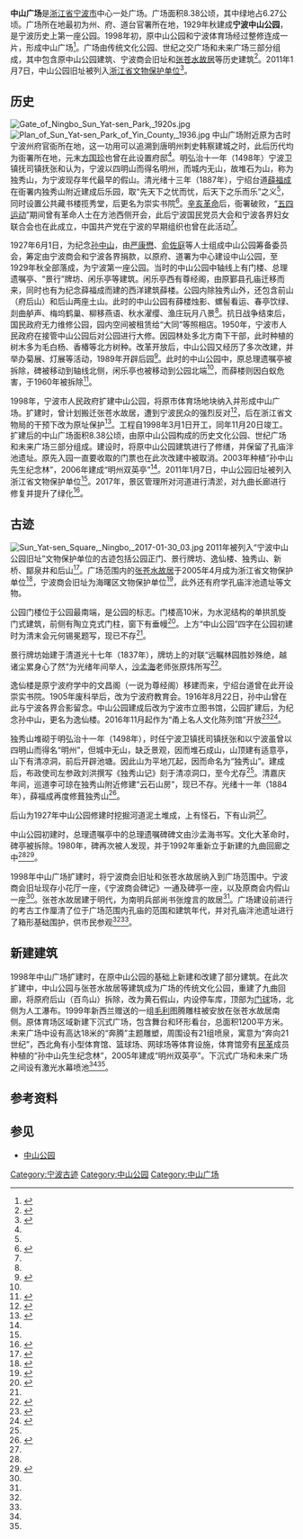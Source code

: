 {{coord|29|52|48.97|N|121|32|37.21|E|display=title}}
{{文物保护单位
| 级别 = 省级
| 省区市 = 浙江省
| 图片 = Sun Yat-sen Square, Ningbo, 2017-01-30 05.jpg
| 名称 = 宁波中山公园旧址
| 编号 = 6-305
| 分类 = 近现代重要史迹及代表性建筑
| 时代 = 1929年
| 所在 = [[宁波市|宁波市]][[海曙区|海曙区]]
| 登录 = 2011年1月7日
}}
'''中山广场'''是[[浙江省|浙江省]][[宁波市|宁波市]]中心一处广场。广场面积8.38公顷，其中绿地占6.27公顷。广场所在地最初为州、府、道台官署所在地，1929年秋建成'''宁波中山公园'''，是宁波历史上第一座公园。1998年初，原中山公园和宁波体育场经过整修连成一片，形成中山广场<ref name="胡龙召">{{cite web|url=http://daily.cnnb.com.cn/nbwb/html/2012-03/18/content_443515.htm|title=宁波中山公园的百年沧桑|accessdate=2018-10-06|author=孙武军|date=2012-03-18|publisher=宁波晚报|archive-url=https://web.archive.org/web/20180719001947/http://daily.cnnb.com.cn/nbwb/html/2012-03/18/content_443515.htm|archive-date=2018-07-19|dead-url=no}}</ref>。广场由传统文化公园、世纪之交广场和未来广场三部分组成，其中包含原中山公园建筑、宁波商会旧址和[[张苍水故居|张苍水故居]]等历史建筑<ref name="海曙区志">{{cite book|title=宁波市海曙区志|chapter=第五编 城区建设|publisher=浙江人民出版社|date=2014-07|isbn=978-7-213-06170-7}}</ref>{{rp|276}}。2011年1月7日，中山公园旧址被列入[[浙江省文物保护单位|浙江省文物保护单位]]<ref name="省保">{{cite web|publisher=浙江省人民政府|title=浙江省人民政府关于公布第六批省级文物保护单位和与现有省级文物保护单位合并项目及更名省级文物保护单位的通知|url=http://www.zj.gov.cn/art/2013/1/4/art_12880_71859.html|date=2011-01-28|accessdate=2011-02-14|archive-url=https://web.archive.org/web/20170202061821/http://www.zj.gov.cn/art/2013/1/4/art_12880_71859.html|archive-date=2017-02-02|dead-url=no}}</ref>。

== 历史 ==
[[File:Gate_of_Ningbo_Sun_Yat-sen_Park,_1920s.jpg|thumb]]
[[File:Plan_of_Sun_Yat-sen_Park_of_Yin_County,_1936.jpg|thumb]]
中山广场附近原为古时宁波州府官衙所在地，这一功用可以追溯到唐明州刺史韩察建城之时，此后历代均为衙署所在地，元末[[方国珍|方国珍]]也曾在此设置府邸<ref name="海曙区志" />{{rp|272}}。明弘治十一年（1498年）宁波卫镇抚司镇抚张和认为，宁波以四明山而得名明州，而城内无山，故堆石为山，称为独秀山，为宁波现存年代最早的假山。清光绪十三年（1887年），宁绍台道[[薛福成|薛福成]]在衙署内独秀山附近建成后乐园，取“先天下之忧而忧，后天下之乐而乐”之义<ref name="胡龙召" />，同时设置公共藏书楼揽秀堂，后更名为崇实书院<ref>{{cite book|title=宁波市海曙区志|chapter=第二十七编 文化|publisher=浙江人民出版社|date=2014-07|isbn=978-7-213-06170-7}}</ref>{{rp|1535}}。[[辛亥革命|辛亥革命]]后，衙署破败，“[[五四运动|五四运动]]”期间曾有革命人士在方池西侧开会，此后宁波国民党员大会和宁波各界妇女联合会也在此成立，中国共产党在宁波的早期组织也曾在此活动<ref name="胡龙召" />。

1927年6月1日，为纪念[[孙中山|孙中山]]，由[[严康懋|严康懋]]、[[俞佐庭|俞佐庭]]等人士组成中山公园筹备委员会，筹定由宁波商会和宁波各界捐款，以原府、道署为中心建设中山公园，至1929年秋全部落成，为宁波第一座公园。当时的中山公园中轴线上有门楼、总理遗嘱亭、“景行”牌坊、闲乐亭等建筑。闲乐亭西有尊经阁，由原鄞县孔庙迁移而来，同时也有为纪念薛福成而建的西洋建筑薛楼。公园内除独秀山外，还包含前山（府后山）和后山两座土山。此时的中山公园有薛楼烛影、螺髻看运、春亭饮绿、剡曲舻声、梅坞鹤巢、柳移燕语、秋水濯缨、渔庄玩月八景<ref name="海曙区志" />{{rp|272}}。抗日战争结束后，国民政府无力维修公园，园内空间被租赁给“大同”等照相店。1950年，宁波市人民政府在接管中山公园后对公园进行大修。因园林处多北方南下干部，此时种植的树木多为毛白杨、香椿等北方树种。改革开放后，中山公园又经历了多次改建，并举办菊展、灯展等活动，1989年开辟后园<ref name="万千">{{cite book|chapterurl=http://www.haishu.gov.cn/info.asp?id=109592|title=海曙撷英|chapter=中山公园·中山广场|author=万千|publisher=宁波出版社|year=2006|accessdate=2017-12-02|isbn=978-7-807-43024-7|archive-date=2017-12-12|archive-url=https://web.archive.org/web/20171212193630/http://www.haishu.gov.cn/info.asp?id=109592|dead-url=no}}</ref>。此时的中山公园中，原总理遗嘱亭被拆除，碑被移动到轴线北侧，闲乐亭也被移动到公园北端<ref name="万千" />，而薛楼则因白蚁危害，于1960年被拆除<ref name="汪校芳">{{cite book|title=孙中山与宁波|chapter=漫话宁波中山广场|author=汪校芳|publisher=民革宁波市委员会|date=2016-10}}</ref>{{rp|72-75}}。

1998年，宁波市人民政府扩建中山公园，将原市体育场地块纳入并形成中山广场。扩建时，曾计划搬迁张苍水故居，遭到宁波民众的强烈反对<ref name="王浦1">{{cite book|chapterurl=http://202.107.212.146:838/nbwshj/index.php?option=com_content&view=article&id=919:2011-09-22-01-27-08&catid=63:2011-09-07-01-26-06&Itemid=82|author=王 浦|chapter=中山广场的设计和建设|title=三江口巨变——宁波城市建设纪实|publisher=宁波出版社|isbn=7-80602-329-1|access-date=2017-12-12|archive-date=2016-03-23|archive-url=https://web.archive.org/web/20160323125009/http://202.107.212.146:838/nbwshj/index.php?option=com_content&view=article&id=919:2011-09-22-01-27-08&catid=63:2011-09-07-01-26-06&Itemid=82|dead-url=no}}</ref>，后在浙江省文物局的干预下改为原址保护<ref>{{cite news|url=http://epaper.gmw.cn/gmrb/html/2017-06/07/nw.D110000gmrb_20170607_1-16.htm|title=毛昭晰：保护文物不能光靠“拍桌子”|newspaper=光明日报|date=2017-06-07|page=16|accessdate=2017-12-10|archive-url=https://web.archive.org/web/20171213010040/http://epaper.gmw.cn/gmrb/html/2017-06/07/nw.D110000gmrb_20170607_1-16.htm|archive-date=2017-12-13|dead-url=no}}</ref>。工程自1998年3月1日开工，同年11月20日竣工。扩建后的中山广场面积8.38公顷，由原中山公园构成的历史文化公园、世纪广场和未来广场三部分组成。建设时，将原中山公园建筑进行了修缮，并保留了孔庙泮池遗址。原先入园一直要收取的门票也在此次改建中被取消。2003年种植“孙中山先生纪念林”，2006年建成“明州双英亭”<ref name="海曙区志" />{{rp|272,276}}。2011年1月7日，中山公园旧址被列入浙江省文物保护单位<ref name="省保" />。2017年，景区管理所对河道进行清淤，对九曲长廊进行修复并提升了绿化<ref>{{cite web|url=http://nb.ifeng.com/a/20170427/5617520_0.shtml|title=除了月湖 宁波中山公园景观河也启动抽水清淤啦|publisher=东方网|date=2017-04-27|accessdate=2017-12-10|archive-url=https://web.archive.org/web/20171212193659/http://nb.ifeng.com/a/20170427/5617520_0.shtml|archive-date=2017-12-12|dead-url=no}}</ref>。

== 古迹 ==
[[File:Sun_Yat-sen_Square,_Ningbo,_2017-01-30_03.jpg|thumb]]
2011年被列入“宁波中山公园旧址”文物保护单位的古迹包括公园正门、景行牌坊、逸仙楼、独秀山、新桥、鄮泉井和后山<ref>{{cite web|url=http://www.zjww.gov.cn/exhibit/2011-06-24/8775312.shtml|title=浙江第六批省级文保单位展示：宁波中山公园旧址|publisher=浙江省文物局|date=2011-06-24|accessdate=2017-12-03|archive-url=https://web.archive.org/web/20171212193351/http://www.zjww.gov.cn/exhibit/2011-06-24/8775312.shtml|archive-date=2017-12-12|dead-url=yes}}</ref>。广场范围内的[[张苍水故居|张苍水故居]]于2005年4月成为浙江省文物保护单位<ref name="nbwb-zcsgj">{{cite web|url=http://www.nbwb.net/pd_wwbh/info.aspx?Id=901&type=2|title=张煌言墓（含张煌言故居）|publisher=海曙区文管所|date=2012-04-05|accessdate=2017-12-05|archive-url=https://web.archive.org/web/20171212193459/http://www.nbwb.net/pd_wwbh/info.aspx?Id=901&type=2|archive-date=2017-12-12|dead-url=no}}</ref>，宁波商会旧址为海曙区文物保护单位<ref name="nbwb-shanghui">{{cite web|url=http://www.nbwb.net/pd_wwbh/info.aspx?Id=21814&type=2|title=宁波商会旧址|publisher=海曙区文管所|date=2012-02-28|accessdate=2017-12-05|archive-url=https://web.archive.org/web/20171212193410/http://www.nbwb.net/pd_wwbh/info.aspx?Id=21814&type=2|archive-date=2017-12-12|dead-url=no}}</ref>，此外还有府学孔庙泮池遗址等文物。

公园门楼位于公园最南端，是公园的标志。门楼高10米，为水泥结构的单拱凯旋门式建筑，前侧有陶立克式门柱，窗下有垂幔<ref>{{cite web|url=http://www.nbwb.net/pd_wwbh/info.aspx?Id=1207&type=2|title=宁波中山公园旧址|publisher=海曙区文管所|date=2012-04-16|accessdate=2017-12-05|archive-url=https://web.archive.org/web/20171212193542/http://www.nbwb.net/pd_wwbh/info.aspx?Id=1207&type=2|archive-date=2017-12-12|dead-url=no}}</ref>。上方“中山公园”四字在公园初建时为清末会元何锡冕题写，现已不存<ref name="胡龙召" />。

景行牌坊始建于清道光十七年（1837年），牌坊上的对联“远瞩林园胜妙殊绝，越诸尘累身心了然”为光绪年间举人，[[沙孟海|沙孟海]]老师张原炜所写<ref>{{cite web|url=http://www.zjww.gov.cn/news/2011-02-28/287849520.shtml|title=宁波日报：探访身边的新“省保”|publisher=宁波日报|date=2011-02-28|accessdate=2017-12-05|archive-url=https://web.archive.org/web/20171213010236/http://www.zjww.gov.cn/news/2011-02-28/287849520.shtml|archive-date=2017-12-13|dead-url=yes}}</ref>。

逸仙楼是原宁波府学中的文昌阁（一说为尊经阁）移建而来，宁绍台道曾在此开设崇实书院。1905年废科举后，改为宁波府教育会。1916年8月22日，孙中山曾在此与宁波各界合影留念。中山公园建成后改为宁波市立图书馆，公园扩建后，为纪念孙中山，更名为逸仙楼。2016年11月起作为“甬上名人文化陈列馆”开放<ref>{{cite web|url=http://nb.zjol.com.cn/system/2016/02/01/021010800.shtml|title=逸仙楼等三处历史建筑将向市民免费开放|publisher=中国宁波网|date=2016-02-01|accessdate=2017-12-06|archive-url=https://web.archive.org/web/20171213010413/http://nb.zjol.com.cn/system/2016/02/01/021010800.shtml|archive-date=2017-12-13|dead-url=no}}</ref><ref>{{cite web|url=http://zjnews.zjol.com.cn/zjnews/nbnews/201610/t20161028_2028883.shtml|title=树立“重开逸仙楼碑” 沉寂三年中山公园逸仙楼展新貌|publisher=宁波晚报|date=2016-10-28|accessdate=2017-12-06|archive-url=https://web.archive.org/web/20171213010249/http://zjnews.zjol.com.cn/zjnews/nbnews/201610/t20161028_2028883.shtml|archive-date=2017-12-13|dead-url=no}}</ref>。

独秀山堆砌于明弘治十一年（1498年），时任宁波卫镇抚司镇抚张和以宁波虽曾以四明山而得名“明州”，但城中无山，缺乏景观，因而堆石成山，山顶建有适意亭，山下有清凉洞，前后开辟池塘。因此山为平地兀起，因而命名为“独秀山”。建成后，布政使司左参政刘洪撰写《独秀山记》刻于清凉洞口，至今尤存<ref name="胡龙召" />。清嘉庆年间，巡道李可琼在独秀山附近修建“云石山房”，现已不存。光绪十一年（1884年），薛福成再度修葺独秀山<ref name="桂心仪">{{cite book|chapterurl=http://202.107.212.146:838/nbwshj/index.php?option=com_content&view=article&id=920:2011-09-22-01-28-39&catid=63:2011-09-07-01-26-06&Itemid=82|author=桂心仪|chapter=中山广场话旧|title=三江口巨变——宁波城市建设纪实|publisher=宁波出版社|isbn=7-80602-329-1|access-date=2017-12-12|archive-date=2016-03-23|archive-url=https://web.archive.org/web/20160323035124/http://202.107.212.146:838/nbwshj/index.php?option=com_content&view=article&id=920:2011-09-22-01-28-39&catid=63:2011-09-07-01-26-06&Itemid=82|dead-url=no}}</ref>。

后山为1927年中山公园修建时挖掘河道泥土堆成，上有怪石，下有山洞<ref name="万千" />。

中山公园初建时，总理遗嘱亭中的总理遗嘱碑碑文由沙孟海书写。文化大革命时，碑亭被拆除。1980年，碑再次被人发现，并于1992年重新立于新建的九曲回廊之中<ref name="桂心仪" /><ref>{{cite web|url=http://www.nbzx.gov.cn/art/2007/3/9/art_4043_690381.html|title=宁波文史资料（第八辑）：中山公园史话|author=王浦|publisher=中国人民政治协商会议宁波市委员会文史资料委员会|access-date=2017-12-12|archive-url=https://web.archive.org/web/20171212193341/http://www.nbzx.gov.cn/art/2007/3/9/art_4043_690381.html|archive-date=2017-12-12|dead-url=no}}</ref>。

1998年中山广场扩建时，将宁波商会旧址和张苍水故居纳入到广场范围中。宁波商会旧址现存小花厅一座，《宁波商会碑记》一通及碑亭一座，以及原商会内假山一座<ref name="nbwb-shanghui" />。张苍水故居建于明代，为南明兵部尚书张煌言的故居<ref name="nbwb-zcsgj" />。广场建设前进行的考古工作厘清了位于广场范围内孔庙的范围和建筑年代，并对孔庙泮池遗址进行了箱形基础围护，供市民参观<ref name="万千" /><ref name="桂心仪" />。
{{Gallery
|width = 200
|height = 
|lines = 1
|File:Sun Yat-sen Square, Ningbo, 2017-08-13 01.jpg|门楼南面
|File:Sun Yat-sen Square, Ningbo, 2017-08-13 02.jpg|门楼北面
|File:Sun Yat-sen Square, Ningbo, 2017-08-13 04.jpg|景行牌坊
|File:Sun Yat-sen Square, Ningbo, 2017-08-13 25.jpg|逸仙楼
|File:Sun Yat-sen Square, Ningbo, 2017-08-13 20.jpg|独秀山
|File:Ningbo Sun Yat-sen Square, 2017-10-29 06.jpg|清凉洞石碑
|File:Sun Yat-sen Square, Ningbo, 2017-08-13 16.jpg|新桥
|File:Sun Yat-sen Square, Ningbo, 2017-08-13 14.jpg|鄮泉井
|File:Sun Yat-sen Square, Ningbo, 2017-08-13 15.jpg|后山
|File:Former Residence of Zhang Huangyan 01 2016-01.JPG|张苍水故居
|File:Sun Yat-sen Square, Ningbo, 2017-08-13 32.jpg|小花厅
|File:Sun Yat-sen Square, Ningbo, 2017-08-13 42.jpg|府学孔庙泮池遗址
}}

== 新建建筑 ==
1998年中山广场扩建时，在原中山公园的基础上新建和改建了部分建筑。在此次扩建中，中山公园与张苍水故居等建筑成为广场的传统文化公园，重建了九曲回廊，将原府后山（百鸟山）拆除，改为黄石假山，内设停车库，顶部为[[门球|门球]]场，北侧为人工瀑布。1999年新西兰{{link-en|怀塔克雷|Waitakere City}}赠送的一组[[毛利人|毛利]]图腾雕柱被安放在张苍水故居南侧。原体育场区域新建下沉式广场，包含舞台和环形看台，总面积1200平方米。未来广场中设有高达18米的“奔腾”主题雕塑，周围设有21组喷泉，寓意为“奔向21世纪”，西北角有小型体育馆、篮球场、网球场等体育设施，体育馆旁有[[民革|民革]]成员种植的“孙中山先生纪念林”，2005年建成“明州双英亭”。下沉式广场和未来广场之间设有激光水幕喷池<ref name="王浦1" /><ref name="海曙区志" />{{rp|276}}。

{{Gallery
|width = 200
|height = 
|lines = 1
|File:Name stone of Ningbo Sun Yat-sen Park, 2010-10-30.jpg|广场入口
|File:Ningbo Sun Yat-sen Square, 2017-10-29 29.jpg|九曲回廊
|File:Ningbo Sun Yat-sen Square, 2017-10-29 28.jpg|同乐亭
|File:Ningbo Sun Yat-sen Square, 2017-10-29 12.jpg|毛利柱
|File:Ningbo Sun Yat-sen Square, 2017-10-29 23.jpg|明州双英亭
|File:Ningbo Sun Yat-sen Square, 2017-10-29 24.jpg|世纪广场
|File:Ningbo Sun Yat-sen Square, 2017-10-29 22.jpg|未来广场雕塑
}}

== 参考资料 ==
{{reflist|2}}

== 参见 ==
{{commonscat|Sun Yat-sen Square, Ningbo}}
* [[中山公园|中山公园]]

{{宁波市境内的浙江省文物保护单位}}
[[Category:宁波古迹|Category:宁波古迹]]
[[Category:中山公园|Category:中山公园]]
[[Category:中山广场|Category:中山广场]]